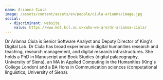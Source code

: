 ```yaml
---
name: Arianna Ciula
image: /assets/content/assets/en/people/ciula-arianna/image.jpg
social:
  - discriminant: website
    value: https://www.kdl.kcl.ac.uk/who-we-are/dr-arianna-ciula/
---
```

Dr Arianna Ciula is Senior Software Analyst and Deputy Director of King's Digital Lab. Dr Ciula has broad experience in digital humanities research and teaching, research management, and digital research infrastructures. She holds a PhD in Manuscript and Book Studies (digital palaeography, University of Siena), an MA in Applied Computing in the Humanities (King's College London) and a BA Hons in Communication sciences (computational linguistics, University of Siena).
